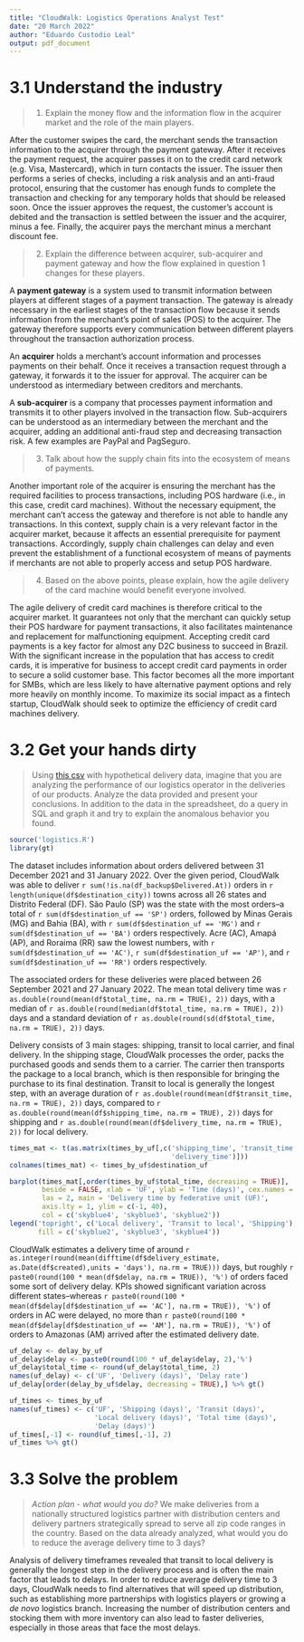 ---
title: "CloudWalk: Logistics Operations Analyst Test"
date: "20 March 2022"
author: "Eduardo Custodio Leal"
output: pdf_document
---

# 3.1 Understand the industry

> 1. Explain the money flow and the information flow in the acquirer market and the role of the main players.

After the customer swipes the card, the merchant sends the transaction information to the acquirer through the payment gateway. After it receives the payment request, the acquirer passes it on to the credit card network (e.g. Visa, Mastercard), which in turn contacts the issuer. The issuer then performs a series of checks, including a risk analysis and an anti-fraud protocol, ensuring that the customer has enough funds to complete the transaction and checking for any temporary holds that should be released soon. Once the issuer approves the request, the customer’s account is debited and the transaction is settled between the issuer and the acquirer, minus a fee. Finally, the acquirer pays the merchant minus a merchant discount fee.

> 2. Explain the difference between acquirer, sub-acquirer and payment gateway and how the flow explained in question 1 changes for these players.

A **payment gateway** is a system used to transmit information between players at different stages of a payment transaction. The gateway is already necessary in the earliest stages of the transaction flow because it sends information from the merchant’s point of sales (POS) to the acquirer. The gateway therefore supports every communication between different players throughout the transaction authorization process. 

An **acquirer** holds a merchant’s account information and processes payments on their behalf. Once it receives a transaction request through a gateway, it forwards it to the issuer for approval. The acquirer can be understood as intermediary between creditors and merchants. 

A **sub-acquirer** is a company that processes payment information and transmits it to other players involved in the transaction flow. Sub-acquirers can be understood as an intermediary between the merchant and the acquirer, adding an additional anti-fraud step and decreasing transaction risk. A few examples are PayPal and PagSeguro.

> 3. Talk about how the supply chain fits into the ecosystem of means of payments.

Another important role of the acquirer is ensuring the merchant has the required facilities to process transactions, including POS hardware (i.e., in this case, credit card machines). Without the necessary equipment, the merchant can’t access the gateway and therefore is not able to handle any transactions. In this context, supply chain is a very relevant factor in the acquirer market, because it affects an essential prerequisite for payment transactions. Accordingly, supply chain challenges can delay and even prevent the establishment of a functional ecosystem of means of payments if merchants are not able to properly access and setup POS hardware.

> 4. Based on the above points, please explain, how the agile delivery of the card machine would benefit everyone involved.

The agile delivery of credit card machines is therefore critical to the acquirer market. It guarantees not only that the merchant can quickly setup their POS hardware for payment transactions, it also facilitates maintenance and replacement for malfunctioning equipment. Accepting credit card payments is a key factor for almost any D2C business to succeed in Brazil. With the significant increase in the population that has access to credit cards, it is imperative for business to accept credit card payments in order to secure a solid customer base. This factor becomes all the more important for SMBs, which are less likely to have alternative payment options and rely more heavily on monthly income. To maximize its social impact as a fintech startup, CloudWalk should seek to optimize the efficiency of credit card machines delivery.

# 3.2 Get your hands dirty

> Using [this csv](https://github.com/fabiomdlima/Logistics/blob/main/logistics-case-v3.csv) with hypothetical delivery data, imagine that you are analyzing the performance of our logistics operator in the deliveries of our products. Analyze the data provided and present your conclusions. In addition to the data in the spreadsheet, do a query in SQL and graph it and try to explain the anomalous behavior you found.

```{r include=FALSE}
source('logistics.R')
library(gt)
```

The dataset includes information about orders delivered between 31 December 2021 and 31 January 2022. Over the given period, CloudWalk was able to 
deliver `r sum(!is.na(df_backup$Delivered.At))` orders in `r length(unique(df$destination_city))` towns across all 26 states and Distrito Federal (DF). São Paulo (SP) was the state with the most orders--a total of `r sum(df$destination_uf == 'SP')` orders, followed by Minas Gerais (MG) and Bahia (BA), with `r sum(df$destination_uf == 'MG')` and `r sum(df$destination_uf == 'BA')` orders respectively. Acre (AC), Amapá (AP), and Roraima (RR) saw the lowest numbers, with `r sum(df$destination_uf == 'AC')`, `r sum(df$destination_uf == 'AP')`, and `r sum(df$destination_uf == 'RR')` orders respectively.

The associated orders for these deliveries were placed between 26 September 2021 and 27 January 2022. The mean total delivery time was `r as.double(round(mean(df$total_time, na.rm = TRUE), 2))` days, with a median of `r as.double(round(median(df$total_time, na.rm = TRUE), 2))` days and a standard deviation of `r as.double(round(sd(df$total_time, na.rm = TRUE), 2))` days.

Delivery consists of 3 main stages: shipping, transit to local carrier, and final delivery. In the shipping stage, CloudWalk processes the order, packs the purchased goods and sends them to a carrier. The carrier then transports the package to a local branch, which is then responsible for bringing the purchase to its final destination. Transit to local is generally the longest step, with an average duration of `r as.double(round(mean(df$transit_time, na.rm = TRUE), 2))` days, compared to `r as.double(round(mean(df$shipping_time, na.rm = TRUE), 2))` days for
shipping and `r as.double(round(mean(df$delivery_time, na.rm = TRUE), 2))` for local delivery.

```{r echo=FALSE, out.width='75%', fig.align='center'}
times_mat <- t(as.matrix(times_by_uf[,c('shipping_time', 'transit_time',
                                        'delivery_time')]))
colnames(times_mat) <- times_by_uf$destination_uf

barplot(times_mat[,order(times_by_uf$total_time, decreasing = TRUE)],
        beside = FALSE, xlab = 'UF', ylab = 'Time (days)', cex.names = .9,
        las = 2, main = 'Delivery time by federative unit (UF)',
        axis.lty = 1, ylim = c(-1, 40),
        col = c('skyblue4', 'skyblue3', 'skyblue2'))
legend('topright', c('Local delivery', 'Transit to local', 'Shipping'),
       fill = c('skyblue2', 'skyblue3', 'skyblue4'))
```

CloudWalk estimates a delivery time of around `r as.integer(round(mean(difftime(df$delivery_estimate, as.Date(df$created),units = 'days'), na.rm = TRUE)))` days, but roughly `r paste0(round(100 * mean(df$delay, na.rm = TRUE)), '%')` of orders faced some sort of delivery delay. KPIs showed significant variation across different states--whereas `r paste0(round(100 * mean(df$delay[df$destination_uf == 'AC'], na.rm = TRUE)), '%')` of orders in AC were delayed, no more than `r paste0(round(100 * mean(df$delay[df$destination_uf == 'AM'], na.rm = TRUE)), '%')` of orders to Amazonas (AM) arrived after the estimated delivery date.

```{r echo=FALSE}
uf_delay <- delay_by_uf
uf_delay$delay <- paste0(round(100 * uf_delay$delay, 2),'%')
uf_delay$total_time <- round(uf_delay$total_time, 2)
names(uf_delay) <- c('UF', 'Delivery (days)', 'Delay rate')
uf_delay[order(delay_by_uf$delay, decreasing = TRUE),] %>% gt()

uf_times <- times_by_uf
names(uf_times) <- c('UF', 'Shipping (days)', 'Transit (days)',
                     'Local delivery (days)', 'Total time (days)',
                     'Delay (days)')
uf_times[,-1] <- round(uf_times[,-1], 2)
uf_times %>% gt()
```

# 3.3 Solve the problem
 > *Action plan - what would you do?*
 > We make deliveries from a nationally structured logistics partner with distribution centers and delivery partners strategically spread to serve all zip code ranges in the country. Based on the data already analyzed, what would you do to reduce the average delivery time to 3 days?
 
Analysis of delivery timeframes revealed that transit to local delivery is generally the longest step in the delivery process and is often the main factor that leads to delays. In order to reduce average delivery time to 3 days, CloudWalk needs to find alternatives that will speed up distribution, such as establishing more partnerships with logistics players or growing a *de novo* logistics branch. Increasing the number of distribution centers and stocking them with more inventory can also lead to faster deliveries, especially in those areas that face the most delays.

